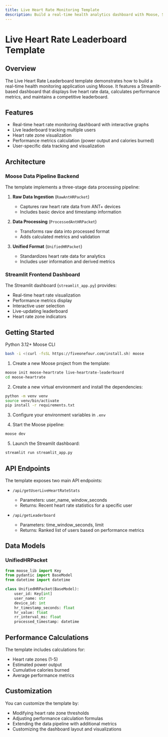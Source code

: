 ```yaml
---
title: Live Heart Rate Monitoring Template
description: Build a real-time health analytics dashboard with Moose, Streamlit, and Python
---
```



# Live Heart Rate Leaderboard Template

## Overview

The Live Heart Rate Leaderboard template demonstrates how to build a real-time health monitoring application using Moose. It features a Streamlit-based dashboard that displays live heart rate data, calculates performance metrics, and maintains a competitive leaderboard.

## Features

- Real-time heart rate monitoring dashboard with interactive graphs
- Live leaderboard tracking multiple users
- Heart rate zone visualization
- Performance metrics calculation (power output and calories burned)
- User-specific data tracking and visualization

## Architecture

### Moose Data Pipeline Backend

The template implements a three-stage data processing pipeline:

1. **Raw Data Ingestion** (`RawAntHRPacket`)
   - Captures raw heart rate data from ANT+ devices
   - Includes basic device and timestamp information

2. **Data Processing** (`ProcessedAntHRPacket`)
   - Transforms raw data into processed format
   - Adds calculated metrics and validation

3. **Unified Format** (`UnifiedHRPacket`)
   - Standardizes heart rate data for analytics
   - Includes user information and derived metrics

### Streamlit Frontend Dashboard

The Streamlit dashboard (`streamlit_app.py`) provides:

- Real-time heart rate visualization
- Performance metrics display
- Interactive user selection
- Live-updating leaderboard
- Heart rate zone indicators

## Getting Started

<Callout title="Prerequisites" type="info">
Python 3.12+
Moose CLI

```bash
bash -i <(curl -fsSL https://fiveonefour.com/install.sh) moose
```
</Callout>


1. Create a new Moose project from the template:
```bash
moose init moose-heartrate live-heartrate-leaderboard
cd moose-heartrate
```
2. Create a new virtual environment and install the dependencies:
```bash
python -m venv venv
source venv/bin/activate
pip install -r requirements.txt
```
3. Configure your environment variables in `.env`

4. Start the Moose pipeline:
```bash
moose dev
```

5. Launch the Streamlit dashboard:
```bash
streamlit run streamlit_app.py
```

## API Endpoints

The template exposes two main API endpoints:

- `/api/getUserLiveHeartRateStats`
  - Parameters: user_name, window_seconds
  - Returns: Recent heart rate statistics for a specific user

- `/api/getLeaderboard`
  - Parameters: time_window_seconds, limit
  - Returns: Ranked list of users based on performance metrics

## Data Models

### UnifiedHRPacket
```python
from moose_lib import Key
from pydantic import BaseModel
from datetime import datetime

class UnifiedHRPacket(BaseModel):
    user_id: Key[int]
    user_name: str
    device_id: int
    hr_timestamp_seconds: float
    hr_value: float
    rr_interval_ms: float
    processed_timestamp: datetime
```

## Performance Calculations

The template includes calculations for:
- Heart rate zones (1-5)
- Estimated power output
- Cumulative calories burned
- Average performance metrics

## Customization

You can customize the template by:
- Modifying heart rate zone thresholds
- Adjusting performance calculation formulas
- Extending the data pipeline with additional metrics
- Customizing the dashboard layout and visualizations
